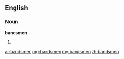 ==English==

===Noun===
'''bandsmen'''

# {{plural of|[[bandsman]]}}

[[ar:bandsmen]]
[[mg:bandsmen]]
[[my:bandsmen]]
[[zh:bandsmen]]